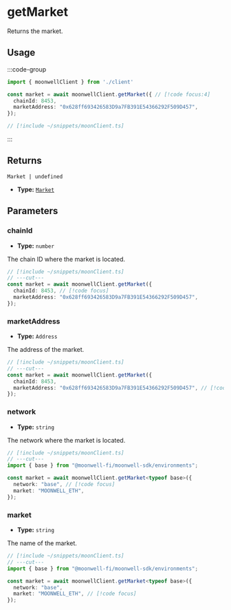 
# getMarket

Returns the market.

## Usage

:::code-group

```ts twoslash [example.ts]
import { moonwellClient } from './client'

const market = await moonwellClient.getMarket({ // [!code focus:4]
  chainId: 8453,
  marketAddress: "0x628ff693426583D9a7FB391E54366292F509D457",
});
```

```ts twoslash [client.ts] filename="client.ts"
// [!include ~/snippets/moonClient.ts]
```

:::

## Returns

```
Market | undefined
```

- **Type:** [`Market`](/docs/glossary/types#market)

## Parameters

### chainId

- **Type:** `number`

The chain ID where the market is located.

```ts twoslash
// [!include ~/snippets/moonClient.ts]
// ---cut---
const market = await moonwellClient.getMarket({
  chainId: 8453, // [!code focus]
  marketAddress: "0x628ff693426583D9a7FB391E54366292F509D457",
});
```

### marketAddress

- **Type:** `Address`

The address of the market.

```ts twoslash
// [!include ~/snippets/moonClient.ts]
// ---cut---
const market = await moonwellClient.getMarket({
  chainId: 8453,
  marketAddress: "0x628ff693426583D9a7FB391E54366292F509D457", // [!code focus]
});
```

<NetworkMarketInfo />

### network

- **Type:** `string`

The network where the market is located.

```ts twoslash
// [!include ~/snippets/moonClient.ts]
// ---cut---
import { base } from "@moonwell-fi/moonwell-sdk/environments";

const market = await moonwellClient.getMarket<typeof base>({
  network: "base", // [!code focus]
  market: "MOONWELL_ETH",
});
```

### market

- **Type:** `string`

The name of the market.

```ts twoslash
// [!include ~/snippets/moonClient.ts]
// ---cut---
import { base } from "@moonwell-fi/moonwell-sdk/environments";

const market = await moonwellClient.getMarket<typeof base>({
  network: "base",
  market: "MOONWELL_ETH", // [!code focus]
});
```